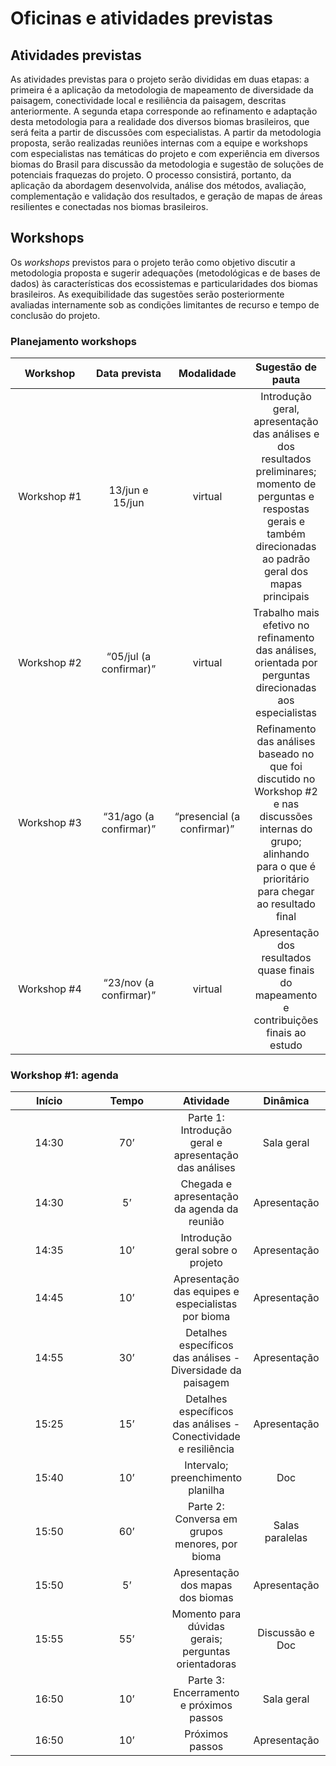 # Oficinas e atividades previstas

## Atividades previstas
As atividades previstas para o projeto serão divididas em duas etapas: a primeira é a aplicação da metodologia de mapeamento de diversidade da paisagem, conectividade local e resiliência da paisagem, descritas anteriormente. A segunda etapa corresponde ao refinamento e adaptação desta metodologia para a realidade dos diversos biomas brasileiros, que será feita a partir de discussões com especialistas.
A partir da metodologia proposta, serão realizadas reuniões internas com a equipe e workshops com especialistas nas temáticas do projeto e com experiência em diversos biomas do Brasil para discussão da metodologia e sugestão de soluções de potenciais fraquezas do projeto. 
O processo consistirá, portanto, da aplicação da abordagem desenvolvida, análise dos métodos, avaliação, complementação e validação dos resultados, e geração de mapas de áreas resilientes e conectadas nos biomas brasileiros.

## Workshops

Os _workshops_ previstos para o projeto terão como objetivo discutir a metodologia proposta e sugerir adequações (metodológicas e de bases de dados) às características dos ecossistemas e particularidades dos biomas brasileiros. As exequibilidade das sugestões serão posteriormente avaliadas internamente sob as condições limitantes de recurso e tempo de conclusão do projeto.  


### Planejamento workshops

| Workshop  | Data prevista | Modalidade  | Sugestão de pauta |
|:-:|:-:|:-:|:-:|
|Workshop #1|13/jun e 15/jun|virtual|Introdução geral, apresentação das análises e dos resultados preliminares; momento de perguntas e respostas gerais e também direcionadas ao padrão geral dos mapas principais|
|Workshop #2|"05/jul (a confirmar)"|virtual|Trabalho mais efetivo no refinamento das análises, orientada por perguntas direcionadas aos especialistas|
|Workshop #3|"31/ago (a confirmar)"|"presencial (a confirmar)"|Refinamento das análises baseado no que foi discutido no Workshop #2 e nas discussões internas do grupo; alinhando para o que é prioritário para chegar ao resultado final|
|Workshop #4|"23/nov (a confirmar)"|virtual|Apresentação dos resultados quase finais do mapeamento e contribuições finais ao estudo|


### Workshop #1: agenda

| Início  | Tempo	| Atividade	| Dinâmica |
|:-:|:-:|:-:|:-:|
|14:30|70'|Parte 1: Introdução geral e apresentação das análises|Sala geral|
|14:30|5'|Chegada e apresentação da agenda da reunião|Apresentação|
|14:35|10'|Introdução geral sobre o projeto|Apresentação|
|14:45|10'|Apresentação das equipes e especialistas por bioma|Apresentação|
|14:55|30'|Detalhes específicos das análises - Diversidade da paisagem|Apresentação|
|15:25|15'|Detalhes específicos das análises - Conectividade e resiliência|Apresentação|
|15:40|10'|Intervalo; preenchimento planilha|Doc|
|15:50|60'|Parte 2: Conversa em grupos menores, por bioma|Salas paralelas|
|15:50|5'|Apresentação dos mapas dos biomas|Apresentação|
|15:55|55'|Momento para dúvidas gerais; perguntas orientadoras|Discussão e Doc|
|16:50|10'|Parte 3: Encerramento e próximos passos|Sala geral|
|16:50|10'|Próximos passos|Apresentação|
